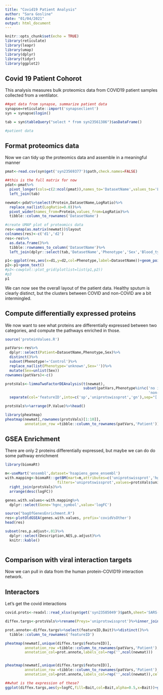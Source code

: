 ```yaml
---
title: "Covid19 Patient Analysis"
author: "Sara Gosline"
date: "01/04/2021"
output: html_document
---
```


```r
knitr::opts_chunk$set(echo = TRUE)
library(reticulate)
library(leapr)
library(umap)
library(dplyr)
library(tidyr)
library(ggplot2)
```

## Covid 19 Patient Cohorot

This analysis measures bulk proteomics data from COVID19 patient samples collected from a ventilator. 


```r
##get data from synapse, summarize patient data
synapse=reticulate::import('synapseclient')
syn = synapse$login()

tab = syn$tableQuery("select * from syn23561386")$asDataFrame()

#patient data

```

## Format proteomics data

Now we can tidy up the proteomics data and assemble in a meaningful manner

```r
pmat<-read.csv(syn$get('syn23569377')$path,check.names=FALSE)

##this is the full matrix for now
pdat<-pmat%>%
  pivot_longer(cols=c(2:ncol(pmat)),names_to='DatasetName',values_to='LogRatio')%>%
  left_join(tab)

newmat<-pdat%>%select(Protein,DatasetName,LogRatio)%>%
  replace_na(list(LogRatio=0.0))%>%
  pivot_wider(names_from=Protein,values_from=LogRatio)%>%
  tibble::column_to_rownames('DatasetName')

#create UMAP plot of proteomics data
res<-umap(as.matrix(newmat))$layout
colnames(res)<-c('d1','d2')
res<-res%>%
  as.data.frame()%>%
  tibble::rownames_to_column('DatasetName')%>%
  left_join(dplyr::select(tab,'DatasetName','Phenotype','Sex','Blood_type'))

p1<-ggplot(res,aes(x=d1,y=d2,col=Phenotype,label=DatasetName))+geom_point()
p2<-p1+geom_text()
#p3<-cowplot::plot_grid(plotlist=list(p1,p2))
#p3
p1
```

We can now see the overall layout of the patient data. Healthy sputum is clearly distinct, but the clusters between COVID and non-COVID are a bit intermingled. 

## Compute differentially expressed proteins

We now want to see what proteins are differentially expressed between two categories, and compute the pathways enriched in those.


```r
source('proteinValues.R')

patVars<-res%>%
  dplyr::select(Patient=DatasetName,Phenotype,Sex)%>%
  distinct()%>%
  subset(Phenotype!='Control')%>%
  replace_na(list(Phenotype='unknown',Sex=''))%>%
  mutate(Sex=unlist(Sex))
rownames(patVars)<-c()

protsVals<-limmaTwoFactorDEAnalysis(t(newmat),
                                    subset(patVars,Phenotype%in%c('no infection',
                                                                  'non-covid'))$Patient,                                    subset(patVars,Phenotype=='Covid')$Patient)%>%
  separate(col='featureID',into=c('sp','uniprotswissprot','gn'),sep="[|]",remove=FALSE)

protsVals%>%arrange(P.Value)%>%head()

library(pheatmap)
pheatmap(newmat[,rownames(protsVals)[1:10]],
         annotation_row =tibble::column_to_rownames(patVars,'Patient'))

```

## GSEA Enrichment

There are only 2 proteins differentially expressed, but maybe we can do do some pathway enrichment
```r
library(biomaRt)

m<-useMart('ensembl',dataset='hsapiens_gene_ensembl')
with.mapping<-biomaRt::getBM(mart=m,attributes=c('uniprotswissprot','hgnc_symbol'),
                        filters='uniprotswissprot',values=protsVals$uniprotswissprot)%>%
  right_join(protsVals)%>%
  arrange(desc(logFC))

genes.with.values<-with.mapping%>%
  dplyr::select(Gene='hgnc_symbol',value='logFC')

source("bagOfGenesEnrichment.R")
res<-plotOldGSEA(genes.with.values, prefix='covidVsOther')
head(res)

subset(res,p.adjust<.01)%>%
  dplyr::select(Description,NES,p.adjust)%>%
  knitr::kable()
 
```


## Comparison with viral interaction targets

Now we can pull in data from the human protein-COVID19 interaction network. 


## Interactors

Let's get the covid interactions
```r
covid.prots<-readxl::read_xlsx(syn$get('syn23585049')$path,sheet='SARS-CoV-2_HighConfidence')

diffex.targs<-protsVals%>%rename(Preys='uniprotswissprot')%>%inner_join(covid.prots)

prot.annote<-diffex.targs%>%select(featureID,Bait)%>%distinct()%>%
  tibble::column_to_rownames('featureID')

pheatmap(newmat[,unique(diffex.targs$featureID)],
         annotation_row =tibble::column_to_rownames(patVars,'Patient'),
         annotation_col=prot.annote,labels_col=rep('',ncol(newmat)))


pheatmap(newmat[,unique(diffex.targs$featureID)],
         annotation_row =tibble::column_to_rownames(patVars,'Patient'),
         annotation_col=prot.annote,labels_col=rep('',ncol(newmat)),cellwidth=10,cellheight=10,filename='covidInteractorExpression.pdf')

##what is the expression of these? 
ggplot(diffex.targs,aes(y=logFC,fill=Bait,col=Bait,alpha=0.5,x=Bait))+geom_jitter()



```


